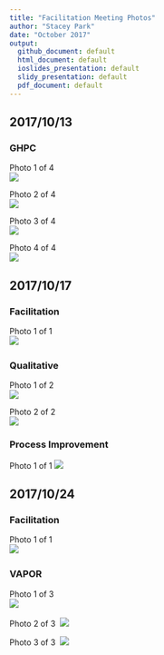 ```yaml
---
title: "Facilitation Meeting Photos"
author: "Stacey Park"
date: "October 2017"
output: 
  github_document: default
  html_document: default
  ioslides_presentation: default
  slidy_presentation: default
  pdf_document: default
---
```


## 2017/10/13  
### GHPC  
Photo 1 of 4  
<img src = "https://raw.githubusercontent.com/lzim/teampsd/photos/ghpc_1of4_2017_10_13.jpg">  

Photo 2 of 4  
<img src = "https://raw.githubusercontent.com/lzim/teampsd/photos/ghpc_2of4_2017_10_13.jpg">  

Photo 3 of 4  
<img src = "https://raw.githubusercontent.com/lzim/teampsd/photos/ghpc_3of4_2017_10_13.jpg">  

Photo 4 of 4  
<img src = "https://raw.githubusercontent.com/lzim/teampsd/photos/ghpc_4of4_2017_10_13.jpg">   

## 2017/10/17  
### Facilitation  
Photo 1 of 1  
<img src = "https://raw.githubusercontent.com/lzim/teampsd/photos/facilitation_1of1_2017_10_17.JPG">  

### Qualitative  
Photo 1 of 2  
<img src = "https://raw.githubusercontent.com/lzim/teampsd/photos/qualitative_1of2_2017_10_17.jpg">  

Photo 2 of 2  
<img src = "https://raw.githubusercontent.com/lzim/teampsd/photos/qualitative_2of2_2017_10_17.jpg">  

### Process Improvement
Photo 1 of 1
<img src = "https://raw.githubusercontent.com/lzim/teampsd/photos/improvement_1of1_2017_10_17.jpeg">  

## 2017/10/24  
### Facilitation  
Photo 1 of 1  
<img src = "https://raw.githubusercontent.com/lzim/teampsd/photos/facilitation_1of1_2017_10_24.JPG">  


### VAPOR  
Photo 1 of 3  
<img src = "https://raw.githubusercontent.com/lzim/teampsd/photos/vapor_1of3_2017_10_24.jpeg">  

Photo 2 of 3  
<img src = "https://raw.githubusercontent.com/lzim/teampsd/photos/vapor_2of3_2017_10_24.JPG">  

Photo 3 of 3  
<img src = "https://raw.githubusercontent.com/lzim/teampsd/photos/vapor_3of3_2017_10_24.JPG">  


